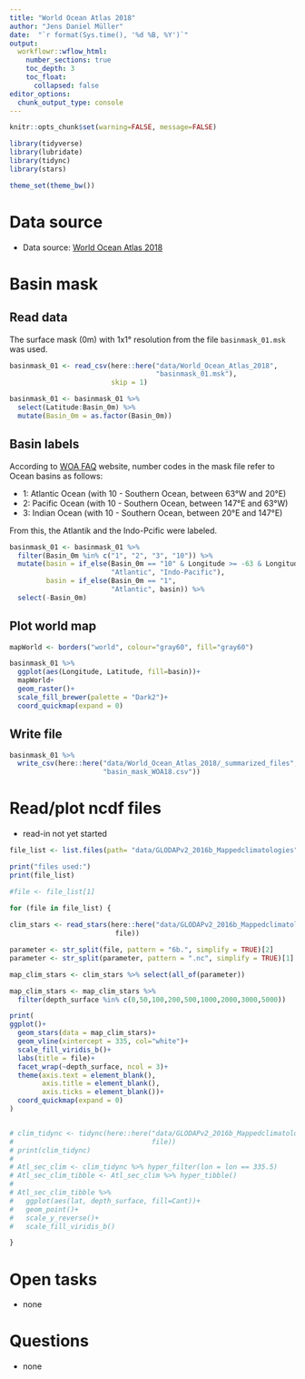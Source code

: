 ```yaml
---
title: "World Ocean Atlas 2018"
author: "Jens Daniel Müller"
date:  "`r format(Sys.time(), '%d %B, %Y')`"
output: 
  workflowr::wflow_html:
    number_sections: true
    toc_depth: 3
    toc_float:
      collapsed: false
editor_options:
  chunk_output_type: console
---
```


```r
knitr::opts_chunk$set(warning=FALSE, message=FALSE)
```

```r
library(tidyverse)
library(lubridate)
library(tidync)
library(stars)
```


```r
theme_set(theme_bw())
```

# Data source
- Data source: [World Ocean Atlas 2018](https://www.nodc.noaa.gov/OC5/woa18/woa18data.html)

# Basin mask

## Read data

The surface mask (0m) with 1x1° resolution from the file `basinmask_01.msk` was used.

```r

basinmask_01 <- read_csv(here::here("data/World_Ocean_Atlas_2018",
                                    "basinmask_01.msk"),
                         skip = 1)

basinmask_01 <- basinmask_01 %>% 
  select(Latitude:Basin_0m) %>% 
  mutate(Basin_0m = as.factor(Basin_0m))


```

## Basin labels

According to [WOA FAQ](https://www.nodc.noaa.gov/OC5/WOD/wod-woa-faqs.html) website, number codes in the mask file refer to Ocean basins as follows:  

- 1: Atlantic Ocean (with 10 - Southern Ocean, between 63°W and 20°E)
- 2: Pacific Ocean (with 10 - Southern Ocean, between 147°E and 63°W)
- 3: Indian Ocean (with 10 - Southern Ocean, between 20°E and 147°E)

From this, the Atlantik and the Indo-Pcific were labeled.

```r

basinmask_01 <- basinmask_01 %>% 
  filter(Basin_0m %in% c("1", "2", "3", "10")) %>% 
  mutate(basin = if_else(Basin_0m == "10" & Longitude >= -63 & Longitude < 20,
                         "Atlantic", "Indo-Pacific"),
         basin = if_else(Basin_0m == "1",
                         "Atlantic", basin)) %>% 
  select(-Basin_0m)

```

## Plot world map

```r

mapWorld <- borders("world", colour="gray60", fill="gray60")

basinmask_01 %>% 
  ggplot(aes(Longitude, Latitude, fill=basin))+
  mapWorld+
  geom_raster()+
  scale_fill_brewer(palette = "Dark2")+
  coord_quickmap(expand = 0)

```

## Write file

```r

basinmask_01 %>% 
  write_csv(here::here("data/World_Ocean_Atlas_2018/_summarized_files",
                       "basin_mask_WOA18.csv"))

```


# Read/plot ncdf files

- read-in not yet started

```r

file_list <- list.files(path= "data/GLODAPv2_2016b_Mappedclimatologies", pattern = "*.nc")

print("files used:")
print(file_list)

#file <- file_list[1]

for (file in file_list) {
 
clim_stars <- read_stars(here::here("data/GLODAPv2_2016b_Mappedclimatologies",
                          file))

parameter <- str_split(file, pattern = "6b.", simplify = TRUE)[2]
parameter <- str_split(parameter, pattern = ".nc", simplify = TRUE)[1]

map_clim_stars <- clim_stars %>% select(all_of(parameter))

map_clim_stars <- map_clim_stars %>% 
  filter(depth_surface %in% c(0,50,100,200,500,1000,2000,3000,5000))

print(
ggplot()+
  geom_stars(data = map_clim_stars)+
  geom_vline(xintercept = 335, col="white")+
  scale_fill_viridis_b()+
  labs(title = file)+
  facet_wrap(~depth_surface, ncol = 3)+
  theme(axis.text = element_blank(),
        axis.title = element_blank(),
        axis.ticks = element_blank())+
  coord_quickmap(expand = 0)
)


# clim_tidync <- tidync(here::here("data/GLODAPv2_2016b_Mappedclimatologies",
#                                  file))
# print(clim_tidync)
# 
# Atl_sec_clim <- clim_tidync %>% hyper_filter(lon = lon == 335.5)
# Atl_sec_clim_tibble <- Atl_sec_clim %>% hyper_tibble()
# 
# Atl_sec_clim_tibble %>% 
#   ggplot(aes(lat, depth_surface, fill=Cant))+
#   geom_point()+
#   scale_y_reverse()+
#   scale_fill_viridis_b()

}


```


# Open tasks

- none

# Questions

- none
